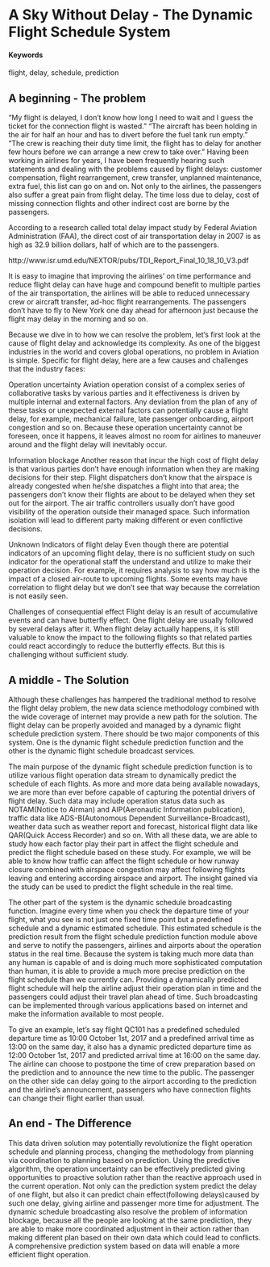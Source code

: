 # A Sky Without Delay - The Dynamic Flight Schedule System

#### Keywords

flight, delay, schedule, prediction

## A beginning - The problem

"My flight is delayed, I don't know how long I need to wait and I guess the ticket for the connection flight is wasted."
"The aircraft has been holding in the air for half an hour and has to divert before the fuel tank run empty."
"The crew is reaching their duty time limit, the flight has to delay for another few hours before we can arrange a new crew to take over."
Having been working in airlines for years, I have been frequently hearing such statements and dealing with the problems caused by flight delays: customer compensation, flight rearrangement, crew transfer, unplanned maintenance, extra fuel, this list can go on and on. Not only to the airlines, the passengers also suffer a great pain from flight delay. The time loss due to delay, cost of missing connection flights and other indirect cost are borne by the passengers.

According to a research called total delay impact study by Federal Aviation Administration (FAA), the direct cost of air transportation delay in 2007 is as high as 32.9 billion dollars, half of which are to the passengers.

http://www.isr.umd.edu/NEXTOR/pubs/TDI_Report_Final_10_18_10_V3.pdf

It is easy to imagine that improving the airlines' on time performance and reduce flight delay can have huge and compound benefit to multiple parties of the air transportation, the airlines will be able to reduced unnecessary crew or aircraft transfer, ad-hoc flight rearrangements. The passengers don't have to fly to New York one day ahead for afternoon just because the flight may delay in the morning and so on.

Because we dive in to how we can resolve the problem, let's first look at the cause of flight delay and acknowledge its complexity. As one of the biggest industries in the world and covers global operations, no problem in Aviation is simple. Specific for flight delay, here are a few causes and challenges that the industry faces:

Operation uncertainty
Aviation operation consist of a complex series of collaborative tasks by various parties and it effectiveness is driven by multiple internal and external factors. Any deviation from the plan of any of these tasks or unexpected external factors can potentially cause a flight delay, for example, mechanical failure, late passenger onboarding, airport congestion and so on. Because these operation uncertainty cannot be foreseen, once it happens, it leaves almost no room for airlines to maneuver around and the flight delay will inevitably occur.

Information blockage
Another reason that incur the high cost of flight delay is that various parties don't have enough information when they are making decisions for their step. Flight dispatchers don't know that the airspace is already congested when he/she dispatches a flight into that area; the passengers don't know their flights are about to be delayed when they set out for the airport. The air traffic controllers usually don't have good visibility of the operation outside their managed space. Such information isolation will lead to different party making different or even conflictive decisions.

Unknown Indicators of flight delay
Even though there are potential indicators of an upcoming flight delay, there is no sufficient study on such indicator for the operational staff the understand and utilize to make their operation decision. For example, it requires analysis to say how much is the impact of a closed air-route to upcoming flights. Some events may have correlation to flight delay but we don't see that way because the correlation is not easily seen.

Challenges of consequential effect
Flight delay is an result of accumulative events and can have butterfly effect. One flight delay are usually followed by several delays after it. When flight delay actually happens, it is still valuable to know the impact to the following flights so that related parties could react accordingly to reduce the butterfly effects. But this is challenging without sufficient study.


## A middle - The Solution

Although these challenges has hampered the traditional method to resolve the flight delay problem, the new data science methodology combined with the wide coverage of internet may provide a new path for the solution. The flight delay can be properly avoided and managed by a dynamic flight schedule prediction system. There should be two major components of this system. One is the dynamic flight schedule prediction function and the other is the dynamic flight schedule broadcast services.

The main purpose of the dynamic flight schedule prediction function is to utilize various flight operation data stream to dynamically predict the schedule of each flights. As more and more data being available nowadays, we are more than ever before capable of capturing the potential drivers of flight delay. Such data may include operation status data such as NOTAM(Notice to Airman) and AIP(Aeronautic Information publication), traffic data like ADS-B(Autonomous Dependent Surveillance-Broadcast), weather data such as weather report and forecast, historical flight data like QAR(Quick Access Recorder) and so on. With all these data, we are able to study how each factor play their part in affect the flight schedule and predict the flight schedule based on these study. For example, we will be able to know how traffic can affect the flight schedule or how runway closure combined with airspace congestion may affect following flights leaving and entering according airspace and airport. The insight gained via the study can be used to predict the flight schedule in the real time.

The other part of the system is the dynamic schedule broadcasting function. Imagine every time when you check the departure time of your flight, what you see is not just one fixed time point but a predefined schedule and a dynamic estimated schedule. This estimated schedule is the prediction result from the flight schedule prediction function module above and serve to notify the passengers, airlines and airports about the operation status in the real time. Because the system is taking much more data than any human is capable of and is doing much more sophisticated computation than human, it is able to provide a much more precise prediction on the flight schedule than we currently can. Providing a dynamically predicted flight schedule will help the airline adjust their operation plan in time and the passengers could adjust their travel plan ahead of time. Such broadcasting can be implemented through various applications based on internet and make the information available to most people.

To give an example, let's say flight QC101 has a predefined scheduled departure time as 10:00 October 1st, 2017 and a predefined arrival time as 13:00 on the same day, it also has a dynamic predicted departure time as 12:00 October 1st, 2017 and predicted arrival time at 16:00 on the same day. The airline can choose to postpone the time of crew preparation based on the prediction and to announce the new time to the public. The passenger on the other side can delay going to the airport according to the prediction and the airline's announcement, passengers who have connection flights can change their flight earlier than usual.

## An end - The Difference

This data driven solution may potentially revolutionize the flight operation schedule and planning process, changing the methodology from planning via coordination to planning based on prediction. Using the predictive algorithm, the operation uncertainty can be effectively predicted giving opportunities to proactive solution rather than the reactive approach used in the current operation. Not only can the prediction system predict the delay of one flight, but also it can predict chain effect(following delays)caused by such one delay, giving airline and passenger more time for adjustment. The dynamic schedule broadcasting also resolve the problem of information blockage, because all the people are looking at the same prediction, they are able to make more coordinated adjustment in their action rather than making different plan based on their own data which could lead to conflicts. A comprehensive prediction system based on data will enable a more efficient flight operation.
